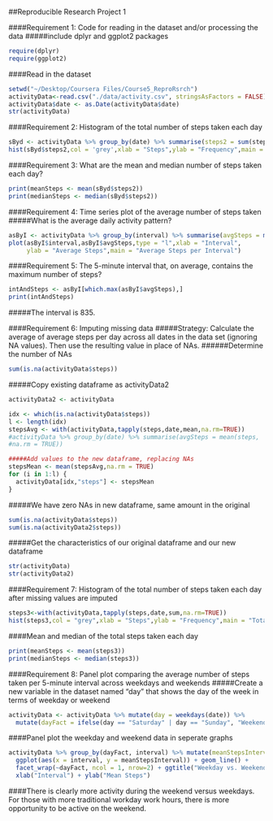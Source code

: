 ##Reproducible Research Project 1

####Requirement 1: Code for reading in the dataset and/or processing the data
#####include dplyr and ggplot2 packages
```r
require(dplyr)
require(ggplot2)
```

####Read in the dataset 
```r
setwd("~/Desktop/Coursera Files/Course5_ReproRsrch")
activityData<-read.csv("./data/activity.csv", stringsAsFactors = FALSE)
activityData$date <- as.Date(activityData$date)
str(activityData)
```

####Requirement 2: Histogram of the total number of steps taken each day
```r
sByd <- activityData %>% group_by(date) %>% summarise(steps2 = sum(steps, na.rm = TRUE))
hist(sByd$steps2,col = 'grey',xlab = "Steps",ylab = "Frequency",main = "Total Steps per Day")
```

####Requirement 3: What are the mean and median number of steps taken each day?
```r
print(meanSteps <- mean(sByd$steps2))
print(medianSteps <- median(sByd$steps2))
```

####Requirement 4: Time series plot of the average number of steps taken
#####What is the average daily activity pattern?
```r
asByI <- activityData %>% group_by(interval) %>% summarise(avgSteps = mean(steps, na.rm = TRUE))
plot(asByI$interval,asByI$avgSteps,type = "l",xlab = "Interval",
     ylab = "Average Steps",main = "Average Steps per Interval")
```

####Requirement 5: The 5-minute interval that, on average, contains the maximum number of steps?
```r
intAndSteps <- asByI[which.max(asByI$avgSteps),] 
print(intAndSteps)
```
#####The interval is 835.

####Requirement 6: Imputing missing data
#####Strategy: Calculate the average of average steps per day across all dates in the data set (ignoring NA values). Then use the resulting value in place of NAs.
######Determine the number of NAs
```r
sum(is.na(activityData$steps))
```

#####Copy existing dataframe as activityData2
```r
activityData2 <- activityData
```

```r
idx <- which(is.na(activityData$steps))
l <- length(idx)
stepsAvg <- with(activityData,tapply(steps,date,mean,na.rm=TRUE))
#activityData %>% group_by(date) %>% summarise(avgSteps = mean(steps, 
#na.rm = TRUE))

#####Add values to the new dataframe, replacing NAs
stepsMean <- mean(stepsAvg,na.rm = TRUE)
for (i in 1:l) {
  activityData[idx,"steps"] <- stepsMean
}
```

#####We have zero NAs in new dataframe, same amount in the original
```r
sum(is.na(activityData$steps))
sum(is.na(activityData2$steps))
```

#####Get the characteristics of our original dataframe and our new dataframe
```r
str(activityData)
str(activityData2)
```

####Requirement 7: Histogram of the total number of steps taken each day after missing values are imputed
```r
steps3<-with(activityData,tapply(steps,date,sum,na.rm=TRUE))
hist(steps3,col = "grey",xlab = "Steps",ylab = "Frequency",main = "Total Steps per Day")
```

####Mean and median of the total steps taken each day
```r
print(meanSteps <- mean(steps3))
print(medianSteps <- median(steps3))
```
####Requirement 8: Panel plot comparing the average number of steps taken per 5-minute interval across weekdays and weekends
#####Create a new variable in the dataset named "day" that shows the day of the week in terms of weekday or weekend
```r
activityData <- activityData %>% mutate(day = weekdays(date)) %>%
  mutate(dayFact = ifelse(day == "Saturday" | day == "Sunday", "Weekend", "Weekday"))
```

####Panel plot the weekday and weekend data in seperate graphs
```r
activityData %>% group_by(dayFact, interval) %>% mutate(meanStepsInterval = mean(steps)) %>%
  ggplot(aes(x = interval, y = meanStepsInterval)) + geom_line() +
  facet_wrap(~dayFact, ncol = 1, nrow=2) + ggtitle("Weekday vs. Weekend Mean Steps by Interval, Compared") + 
  xlab("Interval") + ylab("Mean Steps") 
```

####There is clearly more activity during the weekend versus weekdays. For those with more traditional workday work hours, there is more opportunity to be active on the weekend.